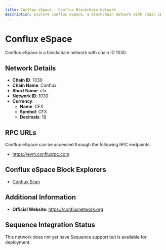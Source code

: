 ```yaml
--- 
title: Conflux eSpace - Conflux Blockchain Network
description: Explore Conflux eSpace, a blockchain network with chain ID 1030. Learn about its native currency, CFX, and how to interact with the network.
---
```


# Conflux eSpace

Conflux eSpace is a blockchain network with chain ID 1030.

## Network Details

- **Chain ID**: 1030
- **Chain Name**: Conflux
- **Short Name**: cfx
- **Network ID**: 1030
- **Currency**: 
  - **Name**: CFX
  - **Symbol**: CFX
  - **Decimals**: 18

## RPC URLs

Conflux eSpace can be accessed through the following RPC endpoints:

- https://evm.confluxrpc.com

## Conflux eSpace Block Explorers

- [Conflux Scan](https://evm.confluxscan.net)

## Additional Information

- **Official Website**: https://confluxnetwork.org

## Sequence Integration Status

This network does not yet have Sequence support but is available for deployment.
